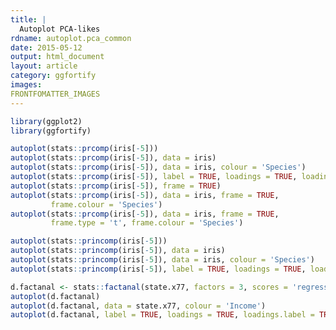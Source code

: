 ```yaml
---
title: |
  Autoplot PCA-likes
rdname: autoplot.pca_common
date: 2015-05-12
output: html_document
layout: article
category: ggfortify
images:
FRONTFOMATTER_IMAGES
---
```


```r
library(ggplot2)
library(ggfortify)
```

```r

autoplot(stats::prcomp(iris[-5]))
autoplot(stats::prcomp(iris[-5]), data = iris)
autoplot(stats::prcomp(iris[-5]), data = iris, colour = 'Species')
autoplot(stats::prcomp(iris[-5]), label = TRUE, loadings = TRUE, loadings.label = TRUE)
autoplot(stats::prcomp(iris[-5]), frame = TRUE)
autoplot(stats::prcomp(iris[-5]), data = iris, frame = TRUE,
         frame.colour = 'Species')
autoplot(stats::prcomp(iris[-5]), data = iris, frame = TRUE,
         frame.type = 't', frame.colour = 'Species')

autoplot(stats::princomp(iris[-5]))
autoplot(stats::princomp(iris[-5]), data = iris)
autoplot(stats::princomp(iris[-5]), data = iris, colour = 'Species')
autoplot(stats::princomp(iris[-5]), label = TRUE, loadings = TRUE, loadings.label = TRUE)

d.factanal <- stats::factanal(state.x77, factors = 3, scores = 'regression')
autoplot(d.factanal)
autoplot(d.factanal, data = state.x77, colour = 'Income')
autoplot(d.factanal, label = TRUE, loadings = TRUE, loadings.label = TRUE)



```
